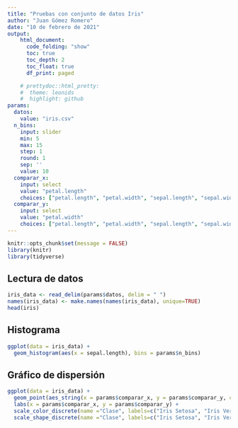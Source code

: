 ```yaml
---
title: "Pruebas con conjunto de datos Iris"
author: "Juan Gómez Romero"
date: "10 de febrero de 2021"
output:
    html_document:
      code_folding: "show"
      toc: true
      toc_depth: 2
      toc_float: true
      df_print: paged

    # prettydoc::html_pretty:
    #  theme: leonids
    #  highlight: github
params:
  datos:
    value: "iris.csv"
  n_bins:
    input: slider
    min: 5
    max: 15
    step: 1
    round: 1
    sep: ''
    value: 10
  comparar_x:
    input: select
    value: "petal.length"
    choices: ["petal.length", "petal.width", "sepal.length", "sepal.width"]
  comparar_y:
    input: select
    value: "petal.width"
    choices: ["petal.length", "petal.width", "sepal.length", "sepal.width"]
---
```


```r
knitr::opts_chunk$set(message = FALSE)
library(knitr)
library(tidyverse)
```

## Lectura de datos

```r
iris_data <- read_delim(params$datos, delim = " ")
names(iris_data) <- make.names(names(iris_data), unique=TRUE)
head(iris)
```

## Histograma

```r
ggplot(data = iris_data) + 
  geom_histogram(aes(x = sepal.length), bins = params$n_bins)
```

## Gráfico de dispersión

```r
ggplot(data = iris_data) + 
  geom_point(aes_string(x = params$comparar_x, y = params$comparar_y, color = "class", shape = "class"))  +
  labs(x = params$comparar_x, y = params$comparar_y) +  
  scale_color_discrete(name ="Clase", labels=c("Iris Setosa", "Iris Versicolor", "Iris Virginica")) +
  scale_shape_discrete(name ="Clase", labels=c("Iris Setosa", "Iris Versicolor", "Iris Virginica"))
```
